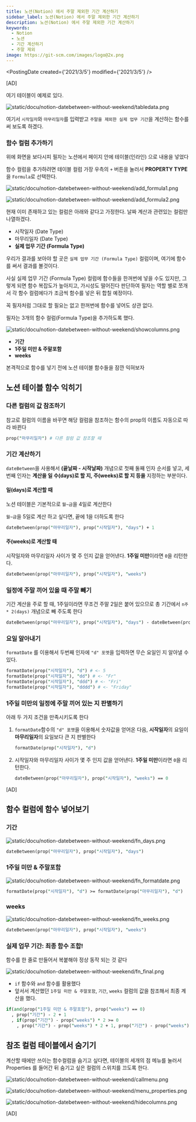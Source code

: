 ```yaml
---
title: 노션(Notion) 에서 주말 제외한 기간 계산하기
sidebar_label: 노션(Notion) 에서 주말 제외한 기간 계산하기
description: 노션(Notion) 에서 주말 제외한 기간 계산하기
keywords:
  - Notion
  - 노션
  - 기간 계산하기
  - 주말 제외
image: https://git-scm.com/images/logo@2x.png
---
```



<PostingDate created={'2021/3/5'} modified={'2021/3/5'} />

[AD]


여기 테이블이 예제로 있다.

![static/docu/notion-datebetween-without-weekend/tabledata.png](../../../static/docu/notion-datebetween-without-weekend/tabledata.png)

여기서 `시작일자`와 `마무리일자`를 입력받고 `주말을 제외한 실제 업무 기간`을 계산하는 함수를 써 보도록 하겠다.

### 함수 컬럼 추가하기

위에 화면을 보다시피 필자는 노션에서 페이지 안에 테이블(인라인) 으로 내용을 넣었다

함수 컬럼을 추가하려면 테이블 컬럼 가장 우측의 `+` 버튼을 눌러서 **PROPERTY TYPE**을 `Formula`로 선택한다.

![static/docu/notion-datebetween-without-weekend/add_formula1.png](../../../static/docu/notion-datebetween-without-weekend/add_formula1.png)

![static/docu/notion-datebetween-without-weekend/add_formula2.png](../../../static/docu/notion-datebetween-without-weekend/add_formula2.png)

현재 이미 존재하고 있는 컬럼은 아래와 같다고 가정한다. 날짜 계산과 관련있는 컬럼만 나열하겠다.

- 시작일자 (Date Type)
- 마무리일자 (Date Type)
- **실제 업무 기간 (Formula Type)**

우리가 결과를 보아야 할 곳은 `실제 업무 기간 (Formula Type)` 컬럼이며, 여기에 함수를 써서 결과를 볼것이다.

사실 실제 업무 기간 (Formula Type) 컬럼에 함수들을 한꺼번에 넣을 수도 있지만, 그렇게 되면 함수 복잡도가 높아지고, 가시성도 떨어진다 판단하여 필자는 역할 별로 쪼개서 각 함수 컬럼에다가 조금씩 함수를 넣은 뒤 합칠 예정이다.

꼭 필자처럼 그대로 할 필요는 없고 한꺼번에 함수를 넣어도 상관 없다.

필자는 3개의 함수 컬럼(Formula Type)을 추가하도록 했다.

![static/docu/notion-datebetween-without-weekend/showcolumns.png](../../../static/docu/notion-datebetween-without-weekend/showcolumns.png)

- **기간**
- **1주일 미만 & 주말포함**
- **weeks**

본격적으로 함수를 넣기 전에 노션 테이블 함수들을 잠깐 익혀보자

## 노션 테이블 함수 익히기

### 다른 컬럼의 값 참조하기

참고로 컬럼의 이름을 바꾸면 해당 컬럼을 참조하는 함수의 prop의 이름도 자동으로 따라 바뀐다

```perl
prop("마무리일자") # 다른 컬럼 값 참조할 때
```

### 기간 계산하기

`dateBetween`을 사용해서 **(끝날짜 - 시작날짜)** 개념으로 첫째 둘째 인자 순서를 넣고, 세번째 인자는 **계산을 일 수(days)로 할 지, 주(weeks)로 할 지 등을** 지정하는 부분이다.

<h4 id="calc-days">일(days)로 계산할 때</h4>

노션 테이블은 기본적으로 `월~금`을 4일로 계산한다

`월~금`을 5일로 계산 하고 싶다면, 끝에 1을 더하도록 한다

```perl
dateBetween(prop("마무리일자"), prop("시작일자"), "days") + 1
```

<h4 id="calc-weeks">주(weeks)로 계산할 때</h4>

시작일자와 마무리일자 사이가 몇 주 인지 값을 얻어낸다. **1주일 미만**이라면 `0`을 리턴한다.

```perl
dateBetween(prop("마무리일자"), prop("시작일자"), "weeks") 
```

### 일정에 주말 끼어 있을 때 주말 빼기

기간 계산을 주로 할 때, 1주일이라면 무조건 주말 2일은 붙어 있으므로 총 기간에서 `n주 * 2(days)` 개념으로 빼 주도록 한다

```perl
dateBetween(prop("마무리일자"), prop("시작일자"), "days") - dateBetween(prop("마무리일자"), prop("시작일자"), "weeks") * 2
```

### 요일 알아내기

`formatDate` 를 이용해서 두번째 인자에 `"d" 포멧`을 입력하면 무슨 요일인 지 알아낼 수 있다.

```perl
formatDate(prop("시작일자"), "d") # <- 5
formatDate(prop("시작일자"), "dd") # <- "Fr"
formatDate(prop("시작일자"), "ddd") # <- "Fri"
formatDate(prop("시작일자"), "dddd") # <- "Friday"
```

### 1주일 미만의 일정에 주말 끼어 있는 지 판별하기

아래 두 가지 조건을 만족시키도록 한다

1. `formatDate`함수의 `"d" 포멧`을 이용해서 숫자값을 얻어온 다음, **시작일자**의 요일이 **마무리일자**의 요일보다 큰 지 판별한다

    ```perl
    formatDate(prop("시작일자"), "d")
    ```

2. 시작일자와 마무리일자 사이가 몇 주 인지 값을 얻어낸다. **1주일 미만**이라면 `0`을 리턴한다.

    ```perl
    dateBetween(prop("마무리일자"), prop("시작일자"), "weeks") == 0
    ```

<p style={{height: '2rem'}}></p>
[AD]
<p style={{height: '2rem'}}></p>

## 함수 컬럼에 함수 넣어보기

### 기간

![static/docu/notion-datebetween-without-weekend/fn_days.png](../../../static/docu/notion-datebetween-without-weekend/fn_days.png)

```perl
dateBetween(prop("마무리일자"), prop("시작일자"), "days")
```

### 1주일 미만 & 주말포함

![static/docu/notion-datebetween-without-weekend/fn_formatdate.png](../../../static/docu/notion-datebetween-without-weekend/fn_formatdate.png)

```perl
formatDate(prop("시작일자"), "d") >= formatDate(prop("마무리일자"), "d")
```

### weeks

![static/docu/notion-datebetween-without-weekend/fn_weeks.png](../../../static/docu/notion-datebetween-without-weekend/fn_weeks.png)

```perl
dateBetween(prop("마무리일자"), prop("시작일자"), "weeks") 
```

### 실제 업무 기간: 최종 함수 조합!

함수를 한 줄로 만들어서 복붙해야 정상 동작 되는 것 같다

![static/docu/notion-datebetween-without-weekend/fn_final.png](../../../static/docu/notion-datebetween-without-weekend/fn_final.png)

- `if` 함수와 `and` 함수를 활용했다
- 앞서서 계산했던 `1주일 미만 & 주말포함`, `기간`, `weeks` 컬럼의 값을 참조해서 최종 계산을 했다.

```perl
if(and(prop("1주일 미만 & 주말포함"), prop("weeks") == 0)
  , prop("기간") - 2 + 1
  , if(prop("기간") - prop("weeks") * 2 >= 0
    , prop("기간") - prop("weeks") * 2 + 1, prop("기간") - prop("weeks") * 2 - 1))

```

## 참조 컬럼 테이블에서 숨기기

계산할 때에만 쓰이는 함수컬럼을 숨기고 싶다면, 테이블의 세개의 점 메뉴를 눌러서 Properties 를 들어간 뒤 숨기고 싶은 컬럼의 스위치를 끄도록 한다.

![static/docu/notion-datebetween-without-weekend/callmenu.png](../../../static/docu/notion-datebetween-without-weekend/callmenu.png)

![static/docu/notion-datebetween-without-weekend/menu_properties.png](../../../static/docu/notion-datebetween-without-weekend/menu_properties.png)

![static/docu/notion-datebetween-without-weekend/hidecolumns.png](../../../static/docu/notion-datebetween-without-weekend/hidecolumns.png)


[AD]

<Comment />
